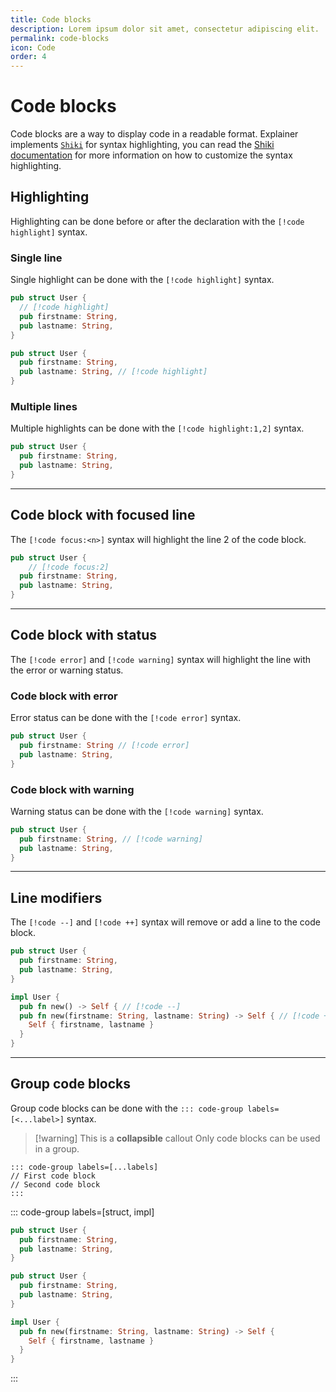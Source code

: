 ```yaml
---
title: Code blocks
description: Lorem ipsum dolor sit amet, consectetur adipiscing elit.
permalink: code-blocks
icon: Code
order: 4
---
```

# Code blocks

Code blocks are a way to display code in a readable format.
Explainer implements [`Shiki`](https://github.com/shikijs/shiki) for syntax highlighting, you can read the [Shiki documentation](https://shiki.style) for more information on how to customize the syntax highlighting.

## Highlighting
Highlighting can be done before or after the declaration with the `[!code highlight]` syntax.

### Single line

Single highlight can be done with the `[!code highlight]` syntax.

```rust
pub struct User {
  // [!code highlight]
  pub firstname: String,
  pub lastname: String,
}
```

```rust
pub struct User {
  pub firstname: String,
  pub lastname: String, // [!code highlight]
}
```

### Multiple lines

Multiple highlights can be done with the `[!code highlight:1,2]` syntax.

```rust {1,3-4}
pub struct User {
  pub firstname: String,
  pub lastname: String,
}
```

---

## Code block with focused line

The `[!code focus:<n>]` syntax will highlight the line 2 of the code block.

```rust
pub struct User {
    // [!code focus:2]
  pub firstname: String,
  pub lastname: String,
}
```

---

## Code block with status

The `[!code error]` and `[!code warning]` syntax will highlight the line with the error or warning status.

### Code block with error

Error status can be done with the `[!code error]` syntax.

```rust
pub struct User {
  pub firstname: String // [!code error]
  pub lastname: String,
}
```

### Code block with warning

Warning status can be done with the `[!code warning]` syntax.

```rust
pub struct User {
  pub firstname: String, // [!code warning]
  pub lastname: String,
}
```

---

## Line modifiers

The `[!code --]` and `[!code ++]` syntax will remove or add a line to the code block.

```rust
pub struct User {
  pub firstname: String,
  pub lastname: String,
}

impl User {
  pub fn new() -> Self { // [!code --]
  pub fn new(firstname: String, lastname: String) -> Self { // [!code ++]
    Self { firstname, lastname }
  }
}
```

---

## Group code blocks

Group code blocks can be done with the `::: code-group labels=[<...label>]` syntax.

> [!warning] This is a **collapsible** callout
> Only code blocks can be used in a group.

```
::: code-group labels=[...labels]
// First code block
// Second code block
:::
```

::: code-group labels=[struct, impl]
```rust
pub struct User {
  pub firstname: String,
  pub lastname: String,
}
```

```rust
pub struct User {
  pub firstname: String,
  pub lastname: String,
}

impl User {
  pub fn new(firstname: String, lastname: String) -> Self {
    Self { firstname, lastname }
  }
}
```
:::
